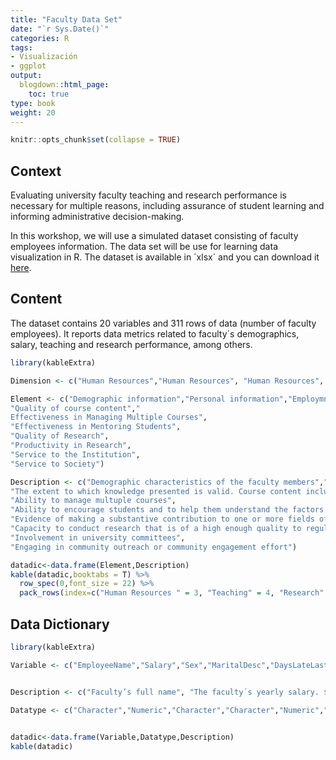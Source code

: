 ```yaml
---
title: "Faculty Data Set"
date: "`r Sys.Date()`"
categories: R
tags:
- Visualización
- ggplot
output:
  blogdown::html_page:
    toc: true
type: book
weight: 20
---
```


```r
knitr::opts_chunk$set(collapse = TRUE)
```

## Context

Evaluating university faculty teaching and research performance is necessary for multiple reasons, including assurance of student learning and informing administrative decision-making.

In this workshop, we will use a simulated dataset consisting of faculty employees information. The data set will be use for learning data visualization in R. The dataset is available in ´xlsx´ and you can download it [here](https://www.dropbox.com/s/rsee0jk8v205jba/FacultyAffairs.xlsx?dl=0).

## Content

The dataset contains 20 variables and 311 rows of data (number of faculty employees). It reports data metrics related to faculty´s demographics, salary, teaching and research performance, among others.

```r

library(kableExtra)

Dimension <- c("Human Resources","Human Resources", "Human Resources", "Teaching","Teaching","Teaching","Teaching","Research","Research","Service","Service")

Element <- c("Demographic information","Personal information","Employmnet information", "Effectiveness of course delivery",
"Quality of course content","
Effectiveness in Managing Multiple Courses",
"Effectiveness in Mentoring Students",
"Quality of Research",
"Productivity in Research",
"Service to the Institution",
"Service to Society")

Description <- c("Demographic characteristics of the faculty members","Personal information of the faculty members","Information related to appointments of faculty members", "The extent to which a faculty member can lecture, lead discussion, respond to student questions, evaluate assignments and use instructional technology",
"The extent to which knowledge presented is valid. Course content includes: course readings, instructor-developed resources, class exercises, clinical practice, and experiments",
"Ability to manage multuple courses",
"Ability to encourage students and to help them understand the factors that contribute to academic success",
"Evidence of making a substantive contribution to one or more fields of study",
"Capacity to conduct research that is of a high enough quality to regularly appear in refereed publications and be regularly included in conference presentations",
"Involvement in university committees",
"Engaging in community outreach or community engagement effort")

```

```r

datadic<-data.frame(Element,Description)
kable(datadic,booktabs = T) %>% 
  row_spec(0,font_size = 22) %>% 
  pack_rows(index=c("Human Resources " = 3, "Teaching" = 4, "Research" = 2, "Service" = 2))
```

## Data Dictionary

```r

library(kableExtra)

Variable <- c("EmployeeName","Salary","Sex","MaritalDesc","DaysLateLast30", "Absences","Age","YearBirth","Nationality","School","Course","Appointment","Satisfaction","ResearchBudget","FirstYear","Articles","Students","Evaluation","Community", "ResearchArea")


Description <- c("Faculty’s full name", "The faculty´s yearly salary. $ U.S. Dollars", " 	Sex - M or F", " The marital status of the faculty (divorced, single, widowed, separated, etc)", " The number of times that the faculty was late to work during the last 30 days" ," No. of times the faculty was absent from work during the year", "Age", "Faculty's year of birth", "Faculty's nationality","School of faculty´s appointment", "No. of courses instructed during the year", "Appointment ranks - 1 = Assistant Professor, 2 = Associate Professor, 3 = Professor", "Results from the last labour satisfaction survey - Value between 0 to 5", "Annual Research Budget", "Year of firts appointment", "No.of articles per year published in peer-reviewed journals during the year", "No.of supervised theses during the year", "Results from the last Teacher evaluation survey - Value between 0 to 5","No.of outreach activities during the year", "Faculty’s research fueld")
                 
Datatype <- c("Character","Numeric","Character","Character","Numeric","Numeric","Numeric","Numeric","Character","Character","Numeric","Numeric","Numeric","Character","Numeric","Numeric","Numeric","Numeric","Numeric","Character")


datadic<-data.frame(Variable,Datatype,Description)
kable(datadic)
```
